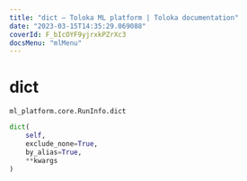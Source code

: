 ```yaml
---
title: "dict — Toloka ML platform | Toloka documentation"
date: "2023-03-15T14:35:29.069088"
coverId: F_bIcOYF9yjrxkPZrXc3
docsMenu: "mlMenu"
---
```


# dict

`ml_platform.core.RunInfo.dict`

```python
dict(
    self,
    exclude_none=True,
    by_alias=True,
    **kwargs
)
```